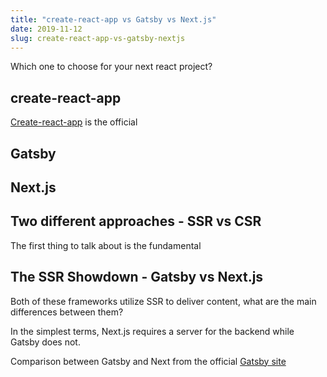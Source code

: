 ```yaml
---
title: "create-react-app vs Gatsby vs Next.js"
date: 2019-11-12
slug: create-react-app-vs-gatsby-nextjs
---
```


Which one to choose for your next react project?

## create-react-app

[Create-react-app](https://github.com/facebook/create-react-app) is the official

## Gatsby

## Next.js

## Two different approaches - SSR vs CSR

The first thing to talk about is the fundamental

## The SSR Showdown - Gatsby vs Next.js

Both of these frameworks utilize SSR to deliver content, what are the main differences between them?

In the simplest terms, Next.js requires a server for the backend while Gatsby does not.

Comparison between Gatsby and Next from the official [Gatsby site](https://www.gatsbyjs.org/features/jamstack/gatsby-vs-nextjs)
